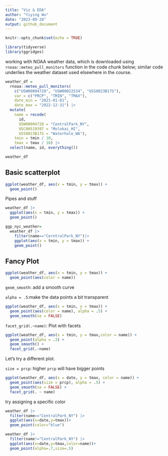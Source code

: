 ```yaml
---
title: "Viz & EDA"
author: "Yiying Wu"
date: "2023-09-28"
output: github_document
---
```


```r
knitr::opts_chunk$set(echo = TRUE)
```

```r
library(tidyverse)
library(ggridges)
```

working with NOAA weather data, which is downloaded using `rnoaa::meteo_pull_monitors` function in the code chunk below; similar code underlies the weather dataset used elsewhere in the course. 
```r
weather_df = 
  rnoaa::meteo_pull_monitors(
    c("USW00094728", "USW00022534", "USS0023B17S"),
    var = c("PRCP", "TMIN", "TMAX"), 
    date_min = "2021-01-01",
    date_max = "2022-12-31") |>
  mutate(
    name = recode(
      id, 
      USW00094728 = "CentralPark_NY", 
      USC00519397 = "Molokai_HI",
      USS0023B17S = "Waterhole_WA"),
    tmin = tmin / 10,
    tmax = tmax / 10) |>
  select(name, id, everything())
```

```r
weather_df
```

## Basic scatterplot
```r
ggplot(weather_df, aes(x = tmin, y = tmax)) + 
  geom_point()
```
Pipes and stuff
```r
weather_df |>
  ggplot(aes(x = tmin, y = tmax)) + 
  geom_point()

ggp_nyc_weather=
  weather_df |>
    filter(name=="CerntralPark_NY")|>
    ggplot(aes(x = tmin, y = tmax)) + 
    geom_point()
```

## Fancy Plot
```r
ggplot(weather_df, aes(x = tmin, y = tmax)) + 
  geom_point(aes(color = name))
```
`geom_smooth`: add a smooth curve

`alpha = .5`:make the data points a bit transparent
```r
ggplot(weather_df, aes(x = tmin, y = tmax)) + 
  geom_point(aes(color = name), alpha = .5) +
  geom_smooth(se = FALSE)
```


`facet_grid(.~name)`: Plot with facets

```r
ggplot(weather_df, aes(x = tmin, y = tmax,color = name)) + 
  geom_point(alpha = .3) +
  geom_smooth() +
  facet_grid(.~name)
```
Let's try a different plot.

`size = prcp`: higher `prcp` will have bigger points
```r
ggplot(weather_df, aes(x = date, y = tmax, color = name)) + 
  geom_point(aes(size = prcp), alpha = .5) +
  geom_smooth(se = FALSE) + 
  facet_grid(. ~ name)
```

try assigning a specific color
```r
weather_df |>
  filter(name=="CentralPark_NY") |>
  ggplot(aes(x=date,y=tmax))+
  geom_point(color="blue") 

weather_df |>
  filter(name!="CentralPark_NY") |>
  ggplot(aes(x=date,y=tmax,color=name))+
  geom_point(alpha=.7,size=.5) 
```



